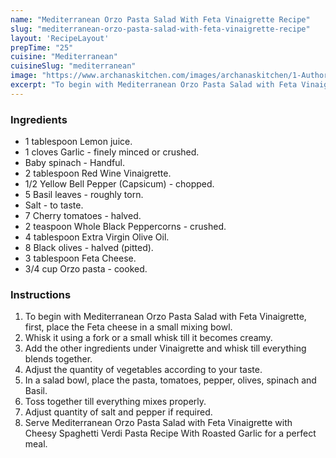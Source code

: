 ---
name: "Mediterranean Orzo Pasta Salad With Feta Vinaigrette Recipe"
slug: "mediterranean-orzo-pasta-salad-with-feta-vinaigrette-recipe"
layout: 'RecipeLayout'
prepTime: "25"
cuisine: "Mediterranean"
cuisineSlug: "mediterranean"
image: "https://www.archanaskitchen.com/images/archanaskitchen/1-Author/Madhuli_Ajay/Mediterranean_Orzo_patsa_salad_with_Feta_Vinaigrette.jpg"
excerpt: "To begin with Mediterranean Orzo Pasta Salad with Feta Vinaigrette, first, place the Feta cheese in a small mixing bowl"
---

### Ingredients

- 1 tablespoon Lemon juice.
- 1 cloves Garlic - finely minced or crushed.
- Baby spinach - Handful.
- 2 tablespoon Red Wine Vinaigrette.
- 1/2 Yellow Bell Pepper (Capsicum) - chopped.
- 5 Basil leaves - roughly torn.
- Salt - to taste.
- 7 Cherry tomatoes - halved.
- 2 teaspoon Whole Black Peppercorns - crushed.
- 4 tablespoon Extra Virgin Olive Oil.
- 8 Black olives - halved (pitted).
- 3 tablespoon Feta Cheese.
- 3/4 cup Orzo pasta - cooked.

### Instructions

1. To begin with Mediterranean Orzo Pasta Salad with Feta Vinaigrette, first, place the Feta cheese in a small mixing bowl.
1. Whisk it using a fork or a small whisk till it becomes creamy.
1. Add the other ingredients under Vinaigrette and whisk till everything blends together.
1. Adjust the quantity of vegetables according to your taste.
1. In a salad bowl, place the pasta, tomatoes, pepper, olives, spinach and Basil.
1. Toss together till everything mixes properly.
1. Adjust quantity of salt and pepper if required.
1. Serve Mediterranean Orzo Pasta Salad with Feta Vinaigrette with Cheesy Spaghetti Verdi Pasta Recipe With Roasted Garlic for a perfect meal.
